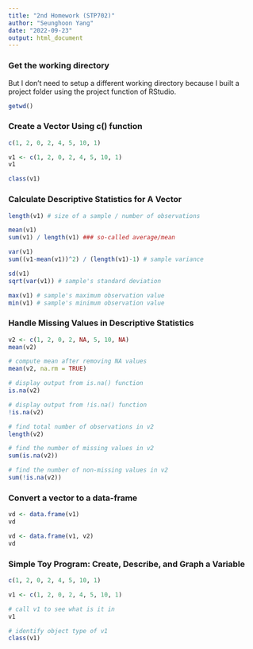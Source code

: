 ```yaml
---
title: "2nd Homework (STP702)"
author: "Seunghoon Yang"
date: "2022-09-23"
output: html_document
---
```


### Get the working directory 
But I don't need to setup a different working directory because I built a project folder using the project function of RStudio.
```r

getwd()

```

### Create a Vector Using c() function
```r
c(1, 2, 0, 2, 4, 5, 10, 1)

v1 <- c(1, 2, 0, 2, 4, 5, 10, 1)
v1

class(v1)
```

### Calculate Descriptive Statistics for A Vector
```r

length(v1) # size of a sample / number of observations

mean(v1)
sum(v1) / length(v1) ### so-called average/mean

var(v1)
sum((v1-mean(v1))^2) / (length(v1)-1) # sample variance

sd(v1)
sqrt(var(v1)) # sample's standard deviation

max(v1) # sample's maximum observation value
min(v1) # sample's minimum observation value

```

### Handle Missing Values in Descriptive Statistics

```r
v2 <- c(1, 2, 0, 2, NA, 5, 10, NA)
mean(v2)

# compute mean after removing NA values
mean(v2, na.rm = TRUE)

# display output from is.na() function
is.na(v2)

# display output from !is.na() function
!is.na(v2)

# find total number of observations in v2
length(v2)

# find the number of missing values in v2
sum(is.na(v2))

# find the number of non-missing values in v2
sum(!is.na(v2))
```

### Convert a vector to a data-frame

```r

vd <- data.frame(v1)
vd

vd <- data.frame(v1, v2)
vd

```

### Simple Toy Program: Create, Describe, and Graph a Variable

```r
c(1, 2, 0, 2, 4, 5, 10, 1)

v1 <- c(1, 2, 0, 2, 4, 5, 10, 1)

# call v1 to see what is it in
v1

# identify object type of v1
class(v1)
```